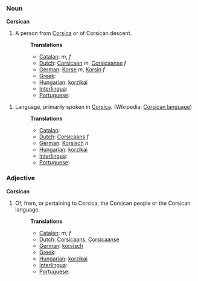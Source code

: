===Noun===

'''Corsican'''

#A person from [[Corsica]] or of Corsican descent.
#:'''Translations'''
#:*[[Catalan]]: [[]] ''m'', [[]] ''f''
#:*[[Dutch]]:  [[Corsicaan]] ''m'', [[Corsicaanse]] ''f''
#:*[[German]]: [[Korse]] ''m'', [[Korsin]] ''f''
#:*[[Greek]]:[[]]
#:*[[Hungarian]]: [[korzikai]]
#:*[[Interlingua]]: [[]]
#:*[[Portuguese]]: [[]]

#Language, primarily spoken in [[Corsica]]. (Wikipedia: [[w:Corsican language|Corsican language]])
#:'''Translations'''
#:*[[Catalan]]: [[]]
#:*[[Dutch]]: [[Corsicaans]] ''f''
#:*[[German]]: [[Korsisch]] ''n''
#:*[[Hungarian]]: [[korzikai]]
#:*[[Interlingua]]: [[]]
#:*[[Portuguese]]: [[]]
===Adjective===

'''Corsican'''

#Of, from, or pertaining to Corsica, the Corsican people or the Corsican language.
#:'''Translations'''
#:*[[Catalan]]: [[]] ''m'', [[]] ''f''
#:*[[Dutch]]: [[Corsicaans]], [[Corsicaanse]]
#:*[[German]]: [[korsisch]]
#:*[[Greek]]:[[]]
#:*[[Hungarian]]: [[korzikai]]
#:*[[Interlingua]]: [[]]
#:*[[Portuguese]]: [[]]